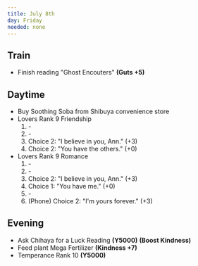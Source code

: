 ```yaml
---
title: July 8th
day: Friday
needed: none
---
```


## Train
- Finish reading "Ghost Encouters" **(Guts +5)**

## Daytime
- Buy Soothing Soba from Shibuya convenience store
- Lovers Rank 9 Friendship
    1. \-
    1. \-
    1. Choice 2: "I believe in you, Ann." (+3)
    1. Choice 2: "You have the others." (+0)
- Lovers Rank 9 Romance
    1. \-
    1. \-
    1. Choice 2: "I believe in you, Ann." (+3)
    1. Choice 1: "You have me." (+0)
    1. \-
    1. (Phone) Choice 2: "I'm yours forever." (+3)

## Evening
- Ask Chihaya for a Luck Reading **(Y5000)** **(Boost Kindness)**
- Feed plant Mega Fertilizer **(Kindness +7)**
- Temperance Rank 10 **(Y5000)**